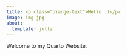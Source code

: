 ```yaml
---
title: <p class="orange-text">Hello :)</p>
image: img.jpg
about:
  template: jolla
---
```


Welcome to my Quarto Website.
